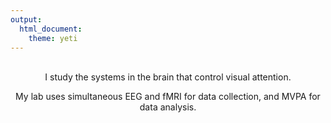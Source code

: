 ```yaml
---
output: 
  html_document:
    theme: yeti
---
```

<br>
<center>I study the systems in the brain that control visual attention.
<center>My lab uses simultaneous EEG and fMRI for data collection, and MVPA for data analysis.